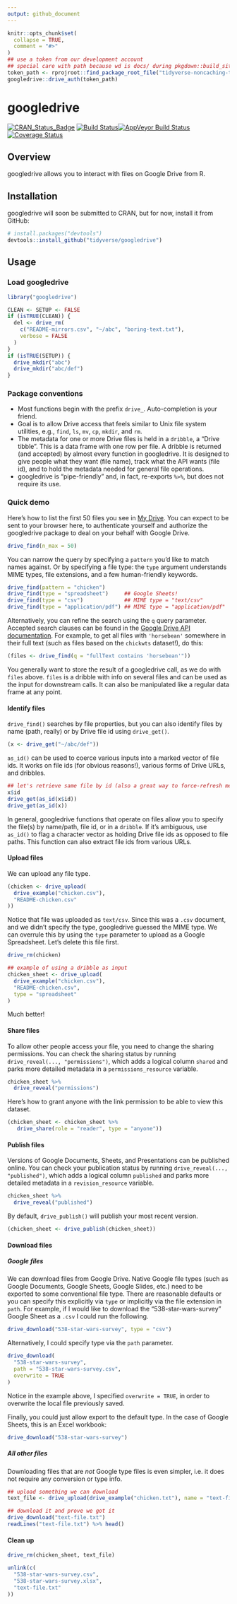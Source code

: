 ```yaml
---
output: github_document
---
```


<!-- README.md is generated from README.Rmd. Please edit that file -->

```r
knitr::opts_chunk$set(
  collapse = TRUE,
  comment = "#>"
)
## use a token from our development account
## special care with path because wd is docs/ during pkgdown::build_site()
token_path <- rprojroot::find_package_root_file("tidyverse-noncaching-token.rds")
googledrive::drive_auth(token_path)
```

# googledrive

[![CRAN_Status_Badge](http://www.r-pkg.org/badges/version/googledrive)](https://cran.r-project.org/package=googledrive)
[![Build Status](https://travis-ci.org/tidyverse/googledrive.svg?branch=master)](https://travis-ci.org/tidyverse/googledrive)[![AppVeyor Build Status](https://ci.appveyor.com/api/projects/status/github/tidyverse/googledrive?branch=master&svg=true)](https://ci.appveyor.com/project/tidyverse/googledrive)[![Coverage Status](https://img.shields.io/codecov/c/github/tidyverse/googledrive/master.svg)](https://codecov.io/github/tidyverse/googledrive?branch=master) 

## Overview

googledrive allows you to interact with files on Google Drive from R.

## Installation

googledrive will soon be submitted to CRAN, but for now, install it from GitHub:

```r
# install.packages("devtools")
devtools::install_github("tidyverse/googledrive")
```

## Usage

### Load googledrive

```r
library("googledrive")
```

```r
CLEAN <- SETUP <- FALSE
if (isTRUE(CLEAN)) {
  del <- drive_rm(
    c("README-mirrors.csv", "~/abc", "boring-text.txt"),
    verbose = FALSE
  )
}
if (isTRUE(SETUP)) {
  drive_mkdir("abc")
  drive_mkdir("abc/def")
}
```

### Package conventions

* Most functions begin with the prefix `drive_`. Auto-completion is your friend.
* Goal is to allow Drive access that feels similar to Unix file system utilities, e.g., `find`, `ls`, `mv`, `cp`, `mkdir`, and `rm`.
* The metadata for one or more Drive files is held in a `dribble`, a "Drive tibble". This is a data frame with one row per file. A dribble is returned (and accepted) by almost every function in googledrive. It is designed to give people what they want (file name), track what the API wants (file id), and to hold the metadata needed for general file operations.
* googledrive is "pipe-friendly" and, in fact, re-exports `%>%`, but does not require its use.

### Quick demo

Here's how to list the first 50 files you see in [My Drive](https://drive.google.com). You can expect to be sent to your browser here, to authenticate yourself and authorize the googledrive package to deal on your behalf with Google Drive.

```r
drive_find(n_max = 50)
```

You can narrow the query by specifying a `pattern` you'd like to match names against. Or by specifying a file type: the `type` argument understands MIME types, file extensions, and a few human-friendly keywords.

```r
drive_find(pattern = "chicken")
drive_find(type = "spreadsheet")     ## Google Sheets!
drive_find(type = "csv")             ## MIME type = "text/csv"
drive_find(type = "application/pdf") ## MIME type = "application/pdf"
```

Alternatively, you can refine the search using the `q` query parameter. Accepted search clauses can be found in the [Google Drive API documentation](https://developers.google.com/drive/v3/web/search-parameters). For example, to get all files with `'horsebean'` somewhere in their full text (such as files based on the `chickwts` dataset!), do this:

```r
(files <- drive_find(q = "fullText contains 'horsebean'"))
```

You generally want to store the result of a googledrive call, as we do with `files` above. `files` is a dribble with info on several files and can be used as the input for downstream calls. It can also be manipulated like a regular data frame at any point.

#### Identify files

`drive_find()` searches by file properties, but you can also identify files by name (path, really) or by Drive file id using `drive_get()`.

```r
(x <- drive_get("~/abc/def"))
```

`as_id()` can be used to coerce various inputs into a marked vector of file ids. It works on file ids (for obvious reasons!), various forms of Drive URLs, and dribbles.
 
```r
## let's retrieve same file by id (also a great way to force-refresh metadata)
x$id
drive_get(as_id(x$id))
drive_get(as_id(x))
```

In general, googledrive functions that operate on files allow you to specify the file(s) by name/path, file id, or in a `dribble`. If it's ambiguous, use `as_id()` to flag a character vector as holding Drive file ids as opposed to file paths. This function can also extract file ids from various URLs.

#### Upload files

We can upload any file type. 

```r
(chicken <- drive_upload(
  drive_example("chicken.csv"),
  "README-chicken.csv"
))
```

Notice that file was uploaded as `text/csv`. Since this was a `.csv` document, and we didn't specify the type, googledrive guessed the MIME type. We can overrule this by using the `type` parameter to upload as a Google Spreadsheet. Let's delete this file first.

```r
drive_rm(chicken)

## example of using a dribble as input
chicken_sheet <- drive_upload(
  drive_example("chicken.csv"),
  "README-chicken.csv",
  type = "spreadsheet"
)
```

Much better!

#### Share files

To allow other people access your file, you need to change the sharing permissions. You can check the sharing status by running `drive_reveal(..., "permissions")`, which adds a logical column `shared` and parks more detailed metadata in a `permissions_resource` variable.

```r
chicken_sheet %>% 
  drive_reveal("permissions")
```

Here's how to grant anyone with the link permission to be able to view this dataset.

```r
(chicken_sheet <- chicken_sheet %>%
   drive_share(role = "reader", type = "anyone"))
```

#### Publish files

Versions of Google Documents, Sheets, and Presentations can be published online. You can check your publication status by running `drive_reveal(..., "published")`, which adds a logical column `published` and parks more detailed metadata in a `revision_resource` variable.

```r
chicken_sheet %>% 
  drive_reveal("published")
```

By default, `drive_publish()` will publish your most recent version.

```r
(chicken_sheet <- drive_publish(chicken_sheet))
```

#### Download files

##### Google files

We can download files from Google Drive. Native Google file types (such as Google Documents, Google Sheets, Google Slides, etc.) need to be exported to some conventional file type. There are reasonable defaults or you can specify this explicitly via `type` or implicitly via the file extension in `path`. For example, if I would like to download the "538-star-wars-survey" Google Sheet as a `.csv` I could run the following.

```r
drive_download("538-star-wars-survey", type = "csv")
```

Alternatively, I could specify type via the `path` parameter.

```r
drive_download(
  "538-star-wars-survey",
  path = "538-star-wars-survey.csv",
  overwrite = TRUE
)
```

Notice in the example above, I specified `overwrite = TRUE`, in order to overwrite the local file previously saved.

Finally, you could just allow export to the default type. In the case of Google Sheets, this is an Excel workbook:

```r
drive_download("538-star-wars-survey")
```

##### All other files

Downloading files that are *not* Google type files is even simpler, i.e. it does not require any conversion or type info.

```r
## upload something we can download
text_file <- drive_upload(drive_example("chicken.txt"), name = "text-file.txt")

## download it and prove we got it
drive_download("text-file.txt")
readLines("text-file.txt") %>% head()
```

#### Clean up

```r
drive_rm(chicken_sheet, text_file)
```

```r
unlink(c(
  "538-star-wars-survey.csv",
  "538-star-wars-survey.xlsx",
  "text-file.txt"
))
```
